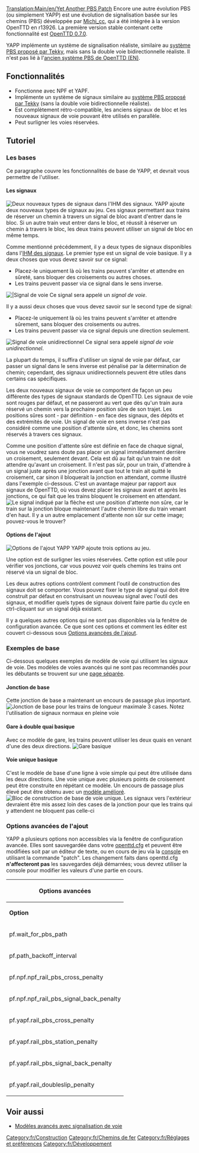 [[Translation:Main/en/Yet Another PBS Patch]]
Encore une autre évolution PBS (ou simplement YAPP) est une évolution de signalisation basée sur les chemins (PBS) développée par [[Archive/en/Michi cc|Michi_cc]], qui a été intégrée à la version OpenTTD en r13926. La première version stable contenant cette fonctionnalité est [[Main/fr/OpenTTD 0.7.0|OpenTTD 0.7.0]].

YAPP implémente un système de signalisation réaliste, similaire au [[Main/fr/Signalisation réaliste basée sur les chemins|système PBS proposé par Tekky]], mais sans la double voie bidirectionnelle réaliste. Il n'est pas lié à l'[[Main/en/Old Path Based Signaling|ancien système PBS de OpenTTD (EN)]].

==Fonctionnalités==
* Fonctionne avec NPF et YAPF.
* Implémente un système de signaux similaire au [[Main/fr/Signalisation réaliste basée sur les chemins|système PBS proposé par Tekky]] (sans la double voie bidirectionnelle réaliste).
* Est complètement rétro-compatible, les anciens signaux de bloc et les nouveaux signaux de voie pouvant être utilisés en parallèle.
* Peut surligner les voies réservées.

==Tutoriel==
===Les bases===
Ce paragraphe couvre les fonctionnalités de base de YAPP, et devrait vous permettre de l'utiliser.

====Les signaux====
[[File:en/Yapp signalgui.png|frame|right|Deux nouveaux types de signaux dans l'[[Interface de sélection des signaux/Fr|IHM des signaux]].]]
YAPP ajoute deux nouveaux types de signaux au jeu. Ces signaux permettant aux trains de réserver un chemin à travers un signal de bloc avant d'entrer dans le bloc. Si un autre train veut entrer dans le bloc, et réussit à réserver un chemin à travers le bloc, les deux trains peuvent utiliser un signal de bloc en même temps.

Comme mentionné précédemment, il y a deux types de signaux disponibles dans l'[[Main/fr/Interface de sélection des signaux|IHM des signaux]]. Le premier type est un signal de voie basique. Il y a deux choses que vous devez savoir sur ce signal:
* Placez-le uniquement là où les trains peuvent s'arrêter et attendre en sûreté, sans bloquer des croisements ou autres choses.
* Les trains peuvent passer via ce signal dans le sens inverse.
[[File:en/Yapp pbssignal.png|frame|right||Signal de voie]]
Ce signal sera appelé un ''signal de voie''.


Il y a aussi deux choses que vous devez savoir sur le second type de signal:
* Placez-le uniquement là où les trains peuvent s'arrêter et attendre sûrement, sans bloquer des croisements ou autres.
* Les trains peuvent passer via ce signal depuis une direction seulement.
[[File:en/Yapp onewaypbssignal.png|frame|right|Signal de voie unidirectionnel]]
Ce signal sera appelé ''signal de voie unidirectionnel''.


La plupart du temps, il suffira d'utiliser un signal de voie par défaut, car passer un signal dans le sens inverse est pénalisé par la détermination de chemin; cependant, des signaux unidirectionnels peuvent être utiles dans certains cas spécifiques.


Les deux nouveaux signaux de voie se comportent de façon un peu différente des types de signaux standards de OpenTTD. Les signaux de voie sont rouges par défaut, et ne passeront au vert que dès qu'un train aura réservé un chemin vers la prochaine position sûre de son trajet. Les positions sûres sont - par définition - en face des signaux, des dépôts et des extrémités de voie. Un signal de voie en sens inverse n'est pas considéré comme une position d'attente sûre, et donc, les chemins sont réservés à travers ces signaux.

Comme une position d'attente sûre est définie en face de chaque signal, vous ne voudrez sans doute pas placer un signal immédiatement derrière un croisement, seulement devant. Cela est dû au fait qu'un train ne doit attendre qu'avant un croisement. Il n'est pas sûr, pour un train, d'attendre à un signal juste après une jonction avant que tout le train ait quitté le croisement, car sinon il bloquerait la jonction en attendant, comme illustré dans l'exemple ci-dessous. C'est un avantage majeur par rapport aux signaux de OpenTTD, où vous devez placer les signaux avant et après les jonctions, ce qui fait que les trains bloquent le croisement en attendant.
[[File:en/Yapp unsafewaitinglocation.png|frame|center|Le signal indiqué par la flèche est une position d'attente non sûre, car le train sur la jonction bloque maintenant l'autre chemin libre du train venant d'en haut. Il y a un autre emplacement d'attente non sûr sur cette image; pouvez-vous le trouver?]]

====Options de l'ajout====
[[File:en/Yapp patch-options.png|frame|right|Options de l'ajout YAPP]]
YAPP ajoute trois options au jeu.


Une option est de surligner les voies réservées. Cette option est utile pour vérifier vos jonctions, car vous pouvez voir quels chemins les trains ont réservé via un signal de bloc.


Les deux autres options contrôlent comment l'outil de construction des signaux doit se comporter. Vous pouvez fixer le type de signal qui doit être construit par défaut en construisant un nouveau signal avec l'outil des signaux, et modifier quels types de signaux doivent faire partie du cycle en ctrl-cliquant sur un signal déjà existant.


Il y a quelques autres options qui ne sont pas disponibles via la fenêtre de configuration avancée. Ce que sont ces options et comment les éditer est couvert ci-dessous sous [[Main/en/#Options avancées de l'ajout|Options avancées de l'ajout]].

===Exemples de base===
Ci-dessous quelques exemples de modèle de voie qui utilisent les signaux de voie. Des modèles de voies avancés qui ne sont pas recommandés pour les débutants se trouvent sur une [[Main/fr/Signalisation du réseau ferroviaire : agencements complexes|page séparée]].

====Jonction de base====
Cette jonction de base a maintenant un encours de passage plus important.
[[File:en/Yapp basicjunction.png|frame|center|Jonction de base pour les trains de longueur maximale 3 cases. Notez l'utilisation de signaux normaux en pleine voie]]

====Gare à double quai basique====
Avec ce modèle de gare, les trains peuvent utiliser les deux quais en venant d'une des deux directions.
[[File:en/Yapp basicstation.png|frame|center|Gare basique]]

====Voie unique basique====
C'est le modèle de base d'une ligne à voie simple qui peut être utilisée dans les deux directions. Une voie unique avec plusieurs points de croisement peut être construite en répétant ce modèle. Un encours de passage plus élevé peut être obtenu avec un [[Main/en/Signalisation du réseau ferroviaire : agencements complexes/Fr#Modèle de voie simple priorisée|modèle amélioré]].
[[File:en/Yapp single track.png|frame|center|Bloc de construction de base de voie unique. Les signaux vers l'extérieur devraient être mis assez loin des cases de la jonction pour que les trains qui y attendent ne bloquent pas celle-ci]]

===Options avancées de l'ajout===
YAPP a plusieurs options non accessibles via la fenêtre de configuration avancée. Elles sont sauvegardée dans votre [[Main/fr/Openttd.cfg|openttd.cfg]] et peuvent être modifiées soit par un éditeur de texte, ou en cours de jeu via la [[Main/fr/Console|console]] en utilisant la commande "patch". Les changement faits dans openttd.cfg '''n'affecteront pas''' les sauvegardes déjà démarrées; vous devrez utiliser la console pour modifier les valeurs d'une partie en cours.

{| border = "1"
!colspan="3"| Options avancées
|-
| '''Option''' || '''Défaut''' || '''Description'''
|-
| pf.wait_for_pbs_path || 30 || Combien de temps attendre une réservation de chemin (en jours). Mettez cette valeur à 255 si vous ne voulez pas que les trains fassent ''jamais'' demi-tour à un signal de voie de leur propre fait.
|-
| pf.path_backoff_interval || 20 || Nombre de tics entre les vérifications pour un chemin libre. Augmentez-le si votre machine est lente. Le mettre à 255 désactive la recherche de chemin en avant si vous ne voulez pas utiliser les signaux avancés.
|-
| pf.npf.npf_rail_pbs_cross_penalty || 300 || Pénalité de la détermination de chemin pour croiser une case réservée en utilisant [[Main/fr/Nouvelle détermination de chemin globale|NPF]].
|-
| pf.npf.npf_rail_pbs_signal_back_penalty || 1500 || Pénalité de la  détermination de chemin pour passer un signal de voie à l'envers en utilisant [[Main/fr/Nouvelle détermination de chemin globale|NPF]].
|-
| pf.yapf.rail_pbs_cross_penalty || 300 || Pénalité de la détermination de chemin pour croiser une case réservée en utilisant [[Main/fr/Encore une autre détermination de chemin|YAPF]].
|-
| pf.yapf.rail_pbs_station_penalty || 800 || Pénalité de la détermination de chemin pour croiser une case de gare réservée en utilisant [[Main/fr/Encore une autre détermination de chemin|YAPF]].
|-
| pf.yapf.rail_pbs_signal_back_penalty || 1500 || Pénalité de la détermination de chemin pour franchir un signal de voie à l'envers en utilisant [[Main/fr/Encore une autre détermination de chemin|YAPF]].
|-
| pf.yapf.rail_doubleslip_penalty || 100 || Pénalité de détermination de chemin pour passer par une double erreur d'aiguillage en utilisant [[Main/fr/Encore une autre détermination de chemin|YAPF]].
|}
{{fr/Disponibilité|0.7}}

== Voir aussi ==
* [[Main/fr/Signalisation du réseau ferroviaire : agencements complexes|Modèles avancés avec signalisation de voie]]

[[Category:fr/Construction]]
[[Category:fr/Chemins de fer]]
[[Category:fr/Réglages et préférences]]
[[Category:fr/Développement]]